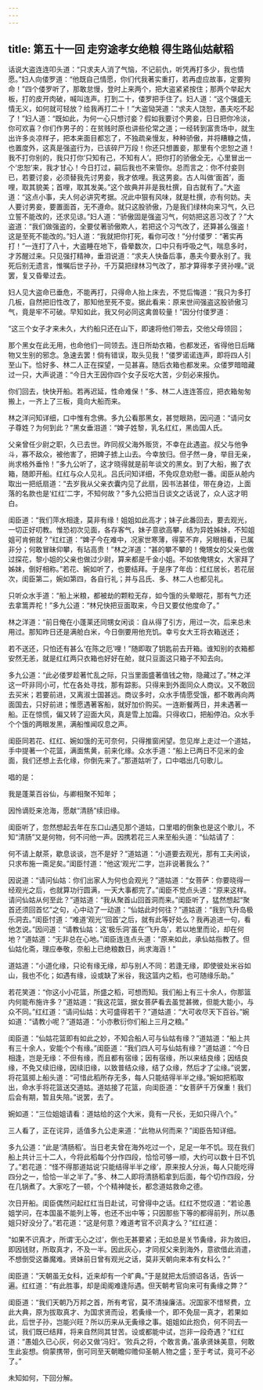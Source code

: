 ```yaml
---
---
---
```

title: 第五十一回 走穷途孝女绝粮 得生路仙姑献稻
---



话说大盗连连叩头道：“只求夫人消了气恼，不记前仇，听凭再打多少，我也情愿。”妇人向偻罗道：“他既自己情愿，你们代我著实重打，若再虚应故事，定要狗命！”四个偻罗听了，那敢怠慢，登时上来两个，把大盗紧紧按住；那两个举起大板，打的皮开肉破，喊叫连声。打到二十，偻罗把手住了。妇人道：“这个强盛无情无义，如何就可轻放？给我再打二十！”大盗恸哭道：“求夫人饶恕，愚夫吃不起了！”妇人道：“既如此，为何一心只想讨妾？假如我要讨个男妾，日日把你冷淡，你可欢喜？你们作男子的：在贫贱时原也讲些伦常之道；一经转到富贵场中，就生出许多炎凉样子，把本来面目都忘了，不独疏亲慢友，种种骄傲，并将糟糠之情，也置度外，这真是强盗行为，已该碎尸万段！你还只想置妾，那里有个忠恕之道！我不打你别的，我只打你‘只知有己，不知有人’。把你打的骄傲全无，心里冒出一个‘忠恕’来，我才甘心！今日打过，嗣后我也不来管你。总而言之：你不付妾则已，若要讨妾，必须替我先讨男妾，我才依哩。我这男妾。古人叫做‘面首’，面哩，取其貌美；首哩，取其发美。”这个故典并非是我杜撰，自古就有了。”大盗道：“这点小事，夫人何必讲究考据。况此中狠有风味，就是杜撰，亦有何妨。夫人要讨男妾，要置面首，无不遵命。就只这股骄傲，乃是我们绿林向来习气，久已立誓不能改的，还求见谅。”妇人道：“骄傲固是强盗习气，何妨把这恶习改了？”大盗道：“我们做强盗的，全要仗著骄傲欺人，若把这个习气改了，还算甚么强盗！这是至死不能改的。”妇人道：“我就把你打死，看你可改！”分付偻罗：“著实再打！”一连打了八十，大盗睡在地下，昏晕数次，口中只有呼吸之气，喘息多时，才苏醒过来。只见强打精神，垂泪说道：“求夫人快备后事，愚夫今要永别了。我死后别无遗言，惟嘱后世子孙，千万莫把绿林习气改了，那才算得孝子贤孙哩。”说罢，复又昏晕过去。

妇人见大盗命已垂危，不能再打，只得命人抬上床去，不觉后悔道：“我只为多打几板，自然把旧性改了，那知他至死不变。据此看来：原来世间强盗这股骄傲习气，竟是牢不可破。早知如此，我又何必同这禽兽较量！”因分付偻罗道：

“这三个女子才来未久，大约船只还在山下，即速将他们带去，交他父母领回；

那个黑女在此无用，也命他们一同领去。连日所劫衣箱，也都发还，省得他日后睹物又生别的邪念。急速去罢！倘有错误，取头见我！”偻罗诺诺连声，即将四人引至山下。恰好多、林二人正在探望，一见甚喜。随后衣箱也都发来。众偻罗暗暗藏过一只，大声说道：“今日大王因你四个女子反吃大苦，少刻必来报仇。

你们回去，快快开船。若再迟延，性命难保！”多、林二人连连答应，把衣箱匆匆搬上，一齐上了三板，竟向大船而来。

林之洋问知详细，口中惟有念佛。多九公看那黑女，甚觉眼熟，因问道：“请问女子尊姓？为何到此？”黑女垂泪道：“婢子姓黎，乳名红红，黑齿国人氏。

父亲曾任少尉之职，久已去世。昨同叔父海外贩货，不幸在此遇盗。叔父与他争斗，寡不敌众，被他害了，把婢子掳上山去。今幸放归。但孑然一身，举目无亲，尚求格外垂怜！”多九公听了，这才晓得就是前年谈文的黑女。到了大船，搬了衣箱，随即开船。红红与众人见礼。吕氏问知详细，不免叹息劝慰一番。闺臣从舱内取出一把纸扇道：“去岁我从父亲衣囊内见了此扇，因书法甚佳，带在身边，上面落的名款也是‘红红’二字，不知何故？”多九公把当日谈文之话说了，众人这才明白。

闺臣道：“我们萍水相逢，莫非有缘！姐姐如此高才；妹子此番回去，要去观光，一切正好叨教。惟恐初次见面，各存客气，妹子意欲高攀，结为异姓姊妹，不知姐姐可肯俯就？”红红道：“婢子今在难中，况家世寒薄，得蒙不弃，另眼相看，已属非分；何敢冒昧仰攀，有玷高贵！”林之洋道：“甚的攀不攀的！俺甥女的父亲也做过探花，黎小姐的父亲也做过少尉，算来都是千金小姐。不如依俺甥女，大家拜了姊妹，倒好相称。”若花、婉如听了，也要结拜。于是序了年齿：红红居长，若花层次，闺臣第二，婉如第四，各自行礼；并与吕氏、多、林二人也都见礼。

只听众水手道：“船上米粮，都被劫的颗粒无存，如今饿的头晕眼花，那有气力还去拿篙弄柁！”多九公道：“林兄快把豆面取来，今日又要仗他度命了。”

林之洋道：“前日俺在小蓬莱还同甥女闲谈：自从得了引方，用过一次，后来总未用过。那知昨日还是满舱白米，今日倒要用他充饥。幸亏女大王将衣箱送还；

若不送还，只怕还有甚么‘在陈之厄’哩！”随即取了钥匙前去开箱。谁知别的衣箱都安然无恙，就是红红两只衣箱也好好在舱，就只豆面这只箱子不知去向。

多九公道：“此必偻罗趁著忙乱之际，只当里面盛著值钱之物，隐藏过了。”林之洋这一吓非同小可，忙在各处寻找，那有踪影。只得来到外面同众人商议。又不敢回去买米；若要前进，又离淑士国甚远。商议多时，众水手情愿受饿，都不敢再向两面国去，只好前进；惟愿遇著客船，就好加价购买。一连断餐两日，并未遇著一船。正在惊慌，偏又转了迎面大风，真是雪上加霜。只得收口，把船停泊。众水手个个饿的两眼发黑，满船惟闻叹息之声。

闺臣同若花、红红、婉如饿的无可奈何，只得推窗闲望。忽见岸上走过一个道姑，手中提著一个花篮，满面焦黄，前来化缘。众水手道：“船上已两日不见米的金面，我们还想上去化缘，你倒先来了。”那道姑听了，口中唱出几句歌儿。

唱的是：

我是蓬莱百谷仙，与卿相聚不知年；

因怜谪贬来沧海，愿献“清肠”续旧缘。

闺臣听了，忽然想起去年在东口山遇见那个道姑，口里唱的倒象也是这个歌儿，不知“清肠”又是何物，何不问他一声。因携若花三人来至船头道：“仙姑请了：

何不请上献茶，歇息谈谈，岂不是好？”道姑道：“小道要去观光，那有工夫闲谈，只求布施一斋足矣。”闺臣忖道：“他这‘观光’二字，岂非说著我么？”

因说道：“请问仙姑：你们出家人为何也会观光？”道姑道：“女菩萨：你要晓得一经观光之后，也就算功行圆满，一天大事都完了。”闺臣不觉点头道：“原来这样。请问仙姑从何至此？”道姑道：“我从聚首山回首洞而来。”闺臣听了，猛然想起“聚首还须回首忆”之句，心中动了一动道：“仙姑此时何往？”道姑道：“我到飞升岛极乐洞去。”闺臣忖道：“难道‘观光’‘回首’之后，就有此等好处么？我再追进一句，看他怎说。”因问道：“请教仙姑：这‘极乐洞’虽在‘飞升岛’，若以地里而论，却在何地？”道姑道：“无非总在心地。”闺臣连连点头道：“原来如此，承仙姑指教了。但仙姑化斋，理应奉敬，奈船上已绝粮数日，尚求海涵！”

道姑道：“小道化缘，只论有缘无缘，却与别人不同：若逢无缘，即使彼处米谷如山，我也不化；如遇有缘，设或缺了米谷，我这篮内之稻，也可随缘乐助。”

若花笑道：“你这小小花篮，所盛之稻，可想而知。我们船上有三十余人，你那篮内何能布施许多？”道姑道：“我这花篮，据女菩萨看去虽觉甚微，但能大能小，与众不同。”红红道：“请问仙姑：大可盛得若干？”道姑道：“大可收尽天下百谷。”婉如道：“请教小呢？”道姑道：“小亦敷衍你们船上三月之粮。”

闺臣道：“仙姑花篮即有如此之妙，不知合船人可与仙姑有缘？”道姑道：“船上共有三十余人，安能个个有缘。”闺臣道：“我们四人可与仙姑有缘？”道姑道：“今日相逢，岂是无缘：不但有缘，而且都有宿缘；因有宿缘，所以来结良缘；因结良缘，不免又续旧缘，因续旧缘，以致普结众缘，结了众缘，然后才了尘缘。”说罢，将花篮掷上船头道：“可惜此稻所存无多，每人只能结得半半之缘。”婉如把稻取出，命水手将花篮送交道姑。道姑接了花篮，向闺臣道：“女菩萨千万保重！我们后会有期，暂且失陪。”说罢，去了。

婉如道：“三位姐姐请看：道姑给的这个大米，竟有一尺长，无如只得八个。”

三人看了，正在诧异，适值多九公走来道：“此物从何而来？”闺臣告知详细。

多九公道：“此是‘清肠稻’。当日老夫曾在海外吃过一个，足足一年不饥。现在我们船上共计三十二人，今将此稻每个分作四段，恰恰可够一顺，大约可以数十日不饥了。”若花道：“怪不得那道姑说‘只能结得半半之缘’，原来按人分派，每人只能吃得四分之一，恰恰一半之半了。”多、林二人即将清肠稻拿到后面，每个切作四段，分在几锅煮了。大家吃了一顿，个个精神陡长，都念道姑救命之德。

次日开船。闺臣偶然问起红红当日赴试，可曾得中之话。红红不觉叹道：“若论愚姐学问，在本国虽不能列上等，也还不出中等；只因那些下等的都得前列，所以愚姐只好没分了。”若花道：“这是何意？难道考官不识真才么？”红红道：

“如果不识真才，所谓‘无心之过’，倒也无甚要紧；无如总是关节夤缘，非为故旧，即因钱财，所取真才，不及一半。因此灰心，才同叔父来到海外，意欲借此消遣，不想倒受这番魔难。贤妹前日曾有观光之话，莫非天朝向来本有女科么？”

闺臣道：“天朝虽无女科，近来却有一个旷典。”于是就把太后颁诏各话，告诉一遍。红红道：“有此胜事，却是闺阁难逢际遇。但天朝考官向来可有夤缘之弊？”

闺臣道：“我们天朝乃万邦之首，所有考官，莫不清操廉洁。况国家不惜帑费，立此大典，原为拔取真才、为国求贤而设，若夤缘一个，即不免屈一真才，若果如此，后世子孙，岂能兴旺？所以历来从无夤缘之事。姐姐如此抱负，何不同去一试，我们既已结拜，将来自然同其甘苦。设或都能中试，岂非一段奇遇？”红红道：“愚姐久已心灰，何必又做‘冯妇’。‘败兵之将，个敢言勇。’虽承贤妹美意，何敢生此妄想。倘蒙携带，倒可同至天朝瞻仰赡仰圣朝人物之盛；至于考试，竟可不必了。”

未知如何，下回分解。